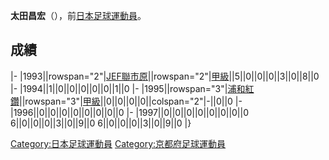 {{Infobox football biography
|name=太田昌宏
|image=
|fullname=太田昌宏
|birth_date={{Birth date and age|1970|4|28}}
|cityofbirth=[[京都府|京都府]]
|countryofbirth=[[日本|日本]]
|position=[[守門員_(足球)|守門員]]
|currentclub=
|years=1993-1994<br/>1995-1997
|clubs=[[JEF聯市原·千葉|JEF聯市原]]<br/>[[浦和紅鑽|浦和紅鑽]]
|caps(goals)=
|nationalyears=
|nationalteam=
|nationalcaps(goals)=
}}
'''太田昌宏'''（{{Bd|1970年|4月28日||}}），前[[日本|日本]][[足球|足球]][[運動員|運動員]]。

==成績==
{{Football player club statistics 1|YYN}}
{{Football player club statistics 2|JPN|YYN}}
|-
|1993||rowspan="2"|[[JEF聯市原·千葉|JEF聯市原]]||rowspan="2"|[[日本職業足球甲級聯賽|甲級]]||5||0||0||0||3||0||8||0
|-
|1994||1||0||0||0||0||0||1||0
|-
|1995||rowspan="3"|[[浦和紅鑽|浦和紅鑽]]||rowspan="3"|[[日本職業足球甲級聯賽|甲級]]||0||0||0||0||colspan="2"|-||0||0
|-
|1996||0||0||0||0||0||0||0||0
|-
|1997||0||0||0||0||0||0||0||0
{{Football player club statistics 3|1|JPN}}6||0||0||0||3||0||9||0
{{Football player club statistics 5}}6||0||0||0||3||0||9||0
|}

{{Japan-sport-bio-stub}}
{{Soccer-player-stub}}
[[Category:日本足球運動員|Category:日本足球運動員]]
[[Category:京都府足球運動員|Category:京都府足球運動員]]